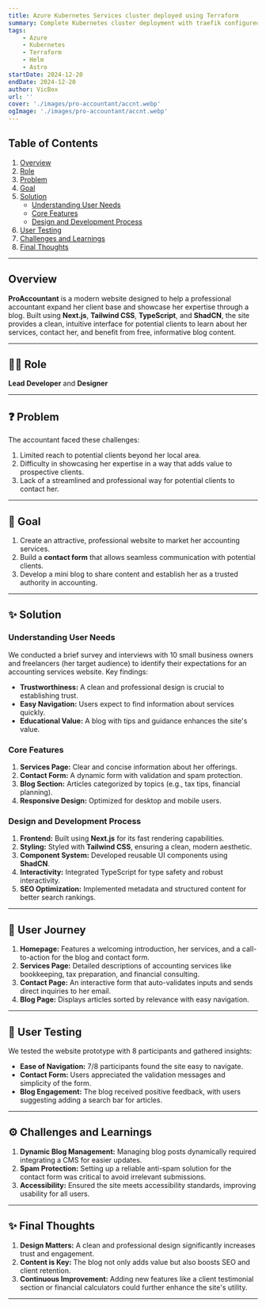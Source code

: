 ```yaml
---
title: Azure Kubernetes Services cluster deployed using Terraform
summary: Complete Kubernetes cluster deployment with traefik configured as ingress controller and deploying and Astro web portfolio.
tags:
    - Azure
    - Kubernetes
    - Terraform
    - Helm
    - Astro
startDate: 2024-12-20
endDate: 2024-12-20
author: VicBox
url: ''
cover: './images/pro-accountant/accnt.webp'
ogImage: './images/pro-accountant/accnt.webp'
---
```


## Table of Contents
1. [Overview](#overview)
2. [Role](#role)
3. [Problem](#problem)
4. [Goal](#goal)
5. [Solution](#solution)
    - [Understanding User Needs](#understanding-user-needs)
    - [Core Features](#core-features)
    - [Design and Development Process](#design-and-development-process)
6. [User Testing](#user-testing)
7. [Challenges and Learnings](#challenges-and-learnings)
8. [Final Thoughts](#final-thoughts)

---

## Overview
**ProAccountant** is a modern website designed to help a professional accountant expand her client base and showcase her expertise through a blog. Built using **Next.js**, **Tailwind CSS**, **TypeScript**, and **ShadCN**, the site provides a clean, intuitive interface for potential clients to learn about her services, contact her, and benefit from free, informative blog content.

---

## 👨‍💻 Role
**Lead Developer** and **Designer**

---

## ❓ Problem
The accountant faced these challenges:
1. Limited reach to potential clients beyond her local area.
2. Difficulty in showcasing her expertise in a way that adds value to prospective clients.
3. Lack of a streamlined and professional way for potential clients to contact her.

---

## 🎯 Goal
1. Create an attractive, professional website to market her accounting services.
2. Build a **contact form** that allows seamless communication with potential clients.
3. Develop a mini blog to share content and establish her as a trusted authority in accounting.

---

## ✨ Solution

### Understanding User Needs
We conducted a brief survey and interviews with 10 small business owners and freelancers (her target audience) to identify their expectations for an accounting services website. Key findings:
- **Trustworthiness:** A clean and professional design is crucial to establishing trust.
- **Easy Navigation:** Users expect to find information about services quickly.
- **Educational Value:** A blog with tips and guidance enhances the site's value.

### Core Features
1. **Services Page:** Clear and concise information about her offerings.
2. **Contact Form:** A dynamic form with validation and spam protection.
3. **Blog Section:** Articles categorized by topics (e.g., tax tips, financial planning).
4. **Responsive Design:** Optimized for desktop and mobile users.

### Design and Development Process
1. **Frontend:** Built using **Next.js** for its fast rendering capabilities.
2. **Styling:** Styled with **Tailwind CSS**, ensuring a clean, modern aesthetic.
3. **Component System:** Developed reusable UI components using **ShadCN**.
4. **Interactivity:** Integrated TypeScript for type safety and robust interactivity.
5. **SEO Optimization:** Implemented metadata and structured content for better search rankings.

---

## 🚌 User Journey
1. **Homepage:** Features a welcoming introduction, her services, and a call-to-action for the blog and contact form.
2. **Services Page:** Detailed descriptions of accounting services like bookkeeping, tax preparation, and financial consulting.
3. **Contact Page:** An interactive form that auto-validates inputs and sends direct inquiries to her email.
4. **Blog Page:** Displays articles sorted by relevance with easy navigation.

---

## 🧪 User Testing
We tested the website prototype with 8 participants and gathered insights:
- **Ease of Navigation:** 7/8 participants found the site easy to navigate.
- **Contact Form:** Users appreciated the validation messages and simplicity of the form.
- **Blog Engagement:** The blog received positive feedback, with users suggesting adding a search bar for articles.

---

## ⚙️ Challenges and Learnings
1. **Dynamic Blog Management:** Managing blog posts dynamically required integrating a CMS for easier updates.
2. **Spam Protection:** Setting up a reliable anti-spam solution for the contact form was critical to avoid irrelevant submissions.
3. **Accessibility:** Ensured the site meets accessibility standards, improving usability for all users.

---

## ✨ Final Thoughts
1. **Design Matters:** A clean and professional design significantly increases trust and engagement.
2. **Content is Key:** The blog not only adds value but also boosts SEO and client retention.
3. **Continuous Improvement:** Adding new features like a client testimonial section or financial calculators could further enhance the site's utility.

---
